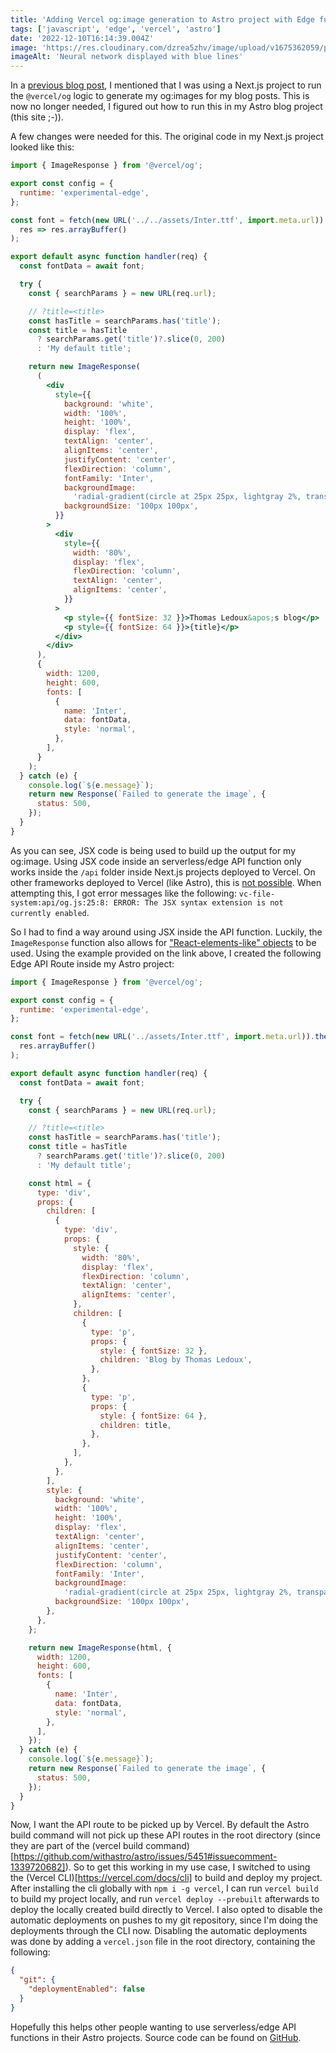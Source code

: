 ```yaml
---
title: 'Adding Vercel og:image generation to Astro project with Edge function'
tags: ['javascript', 'edge', 'vercel', 'astro']
date: '2022-12-10T16:14:39.004Z'
image: 'https://res.cloudinary.com/dzrea5zhv/image/upload/v1675362059/photo-1597733336794-12d05021d510_phgqpv.jpg'
imageAlt: 'Neural network displayed with blue lines'
---
```


In a [previous blog post](https://www.thomasledoux.be/blog/create-blog-astro-mdx), I mentioned that I was using a Next.js project to run the `@vercel/og` logic to generate my og:images for my blog posts.
This is now no longer needed, I figured out how to run this in my Astro blog project (this site ;-)).

A few changes were needed for this.
The original code in my Next.js project looked like this:

```jsx title="src/pages/api/og.jsx"
import { ImageResponse } from '@vercel/og';

export const config = {
  runtime: 'experimental-edge',
};

const font = fetch(new URL('../../assets/Inter.ttf', import.meta.url)).then(
  res => res.arrayBuffer()
);

export default async function handler(req) {
  const fontData = await font;

  try {
    const { searchParams } = new URL(req.url);

    // ?title=<title>
    const hasTitle = searchParams.has('title');
    const title = hasTitle
      ? searchParams.get('title')?.slice(0, 200)
      : 'My default title';

    return new ImageResponse(
      (
        <div
          style={{
            background: 'white',
            width: '100%',
            height: '100%',
            display: 'flex',
            textAlign: 'center',
            alignItems: 'center',
            justifyContent: 'center',
            flexDirection: 'column',
            fontFamily: 'Inter',
            backgroundImage:
              'radial-gradient(circle at 25px 25px, lightgray 2%, transparent 0%), radial-gradient(circle at 75px 75px, lightgray 2%, transparent 0%)',
            backgroundSize: '100px 100px',
          }}
        >
          <div
            style={{
              width: '80%',
              display: 'flex',
              flexDirection: 'column',
              textAlign: 'center',
              alignItems: 'center',
            }}
          >
            <p style={{ fontSize: 32 }}>Thomas Ledoux&apos;s blog</p>
            <p style={{ fontSize: 64 }}>{title}</p>
          </div>
        </div>
      ),
      {
        width: 1200,
        height: 600,
        fonts: [
          {
            name: 'Inter',
            data: fontData,
            style: 'normal',
          },
        ],
      }
    );
  } catch (e) {
    console.log(`${e.message}`);
    return new Response(`Failed to generate the image`, {
      status: 500,
    });
  }
}
```

As you can see, JSX code is being used to build up the output for my og:image.
Using JSX code inside an serverless/edge API function only works inside the `/api` folder inside Next.js projects deployed to Vercel.
On other frameworks deployed to Vercel (like Astro), this is [not possible](https://vercel.com/docs/concepts/functions/serverless-functions/supported-languages#node.js).
When attempting this, I got error messages like the following: `vc-file-system:api/og.js:25:8: ERROR: The JSX syntax extension is not currently enabled`.

So I had to find a way around using JSX inside the API function.
Luckily, the `ImageResponse` function also allows for ["React-elements-like" objects](https://github.com/vercel/satori#use-without-jsx) to be used.
Using the example provided on the link above, I created the following Edge API Route inside my Astro project:

```javascript title="src/api/og.js"
import { ImageResponse } from '@vercel/og';

export const config = {
  runtime: 'experimental-edge',
};

const font = fetch(new URL('../assets/Inter.ttf', import.meta.url)).then(res =>
  res.arrayBuffer()
);

export default async function handler(req) {
  const fontData = await font;

  try {
    const { searchParams } = new URL(req.url);

    // ?title=<title>
    const hasTitle = searchParams.has('title');
    const title = hasTitle
      ? searchParams.get('title')?.slice(0, 200)
      : 'My default title';

    const html = {
      type: 'div',
      props: {
        children: [
          {
            type: 'div',
            props: {
              style: {
                width: '80%',
                display: 'flex',
                flexDirection: 'column',
                textAlign: 'center',
                alignItems: 'center',
              },
              children: [
                {
                  type: 'p',
                  props: {
                    style: { fontSize: 32 },
                    children: 'Blog by Thomas Ledoux',
                  },
                },
                {
                  type: 'p',
                  props: {
                    style: { fontSize: 64 },
                    children: title,
                  },
                },
              ],
            },
          },
        ],
        style: {
          background: 'white',
          width: '100%',
          height: '100%',
          display: 'flex',
          textAlign: 'center',
          alignItems: 'center',
          justifyContent: 'center',
          flexDirection: 'column',
          fontFamily: 'Inter',
          backgroundImage:
            'radial-gradient(circle at 25px 25px, lightgray 2%, transparent 0%), radial-gradient(circle at 75px 75px, lightgray 2%, transparent 0%)',
          backgroundSize: '100px 100px',
        },
      },
    };

    return new ImageResponse(html, {
      width: 1200,
      height: 600,
      fonts: [
        {
          name: 'Inter',
          data: fontData,
          style: 'normal',
        },
      ],
    });
  } catch (e) {
    console.log(`${e.message}`);
    return new Response(`Failed to generate the image`, {
      status: 500,
    });
  }
}
```

Now, I want the API route to be picked up by Vercel.
By default the Astro build command will not pick up these API routes in the root directory (since they are part of the (vercel build command)[https://github.com/withastro/astro/issues/5451#issuecomment-1339720682]).
So to get this working in my use case, I switched to using the (Vercel CLI)[https://vercel.com/docs/cli] to build and deploy my project.
After installing the cli globally with `npm i -g vercel`, I can run `vercel build` to build my project locally, and run `vercel deploy --prebuilt` afterwards to deploy the locally created build directly to Vercel.
I also opted to disable the automatic deployments on pushes to my git repository, since I'm doing the deployments through the CLI now.
Disabling the automatic deployments was done by adding a `vercel.json` file in the root directory, containing the following:

```json title="vercel.json"
{
  "git": {
    "deploymentEnabled": false
  }
}
```

Hopefully this helps other people wanting to use serverless/edge API functions in their Astro projects.
Source code can be found on [GitHub](https://github.com/thomasledoux1/website-thomas-astro/tree/6d7b5e263db981865860b0d7780af9a271caf27c).
